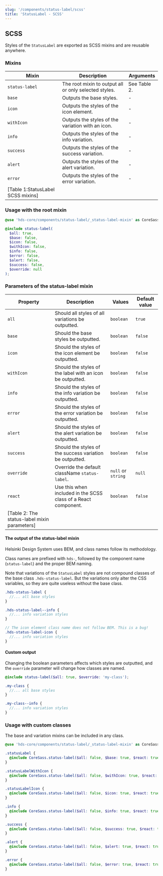 ```yaml
---
slug: '/components/status-label/scss'
title: 'StatusLabel - SCSS'
---
```




## SCSS

Styles of the `StatusLabel` are exported as SCSS mixins and are reusable anywhere.

### Mixins

| Mixin                             | Description                                           | Arguments                                                                   |
| --------------------------------- | ----------------------------------------------------- | --------------------------------------------------------------------------- |
| `status-label`                    | The root mixin to output all or only selected styles. | See <AnchorLink anchor="parameters-of-the-root-mixin">Table 2</AnchorLink>. |
| `base`                            | Outputs the base styles.                              | -                                                                           |
| `icon`                            | Outputs the styles of the icon element.               | -                                                                           |
| `withIcon`                        | Outputs the styles of the variation with an icon.     | -                                                                           |
| `info`                            | Outputs the styles of the info variation.             | -                                                                           |
| `success`                         | Outputs the styles of the success variation.          | -                                                                           |
| `alert`                           | Outputs the styles of the alert variation.            | -                                                                           |
| `error`                           | Outputs the styles of the error variation.            | -                                                                           |
| [Table 1:StatusLabel SCSS mixins] |

### Usage with the root mixin

```scss
@use 'hds-core/components/status-label/_status-label-mixin' as CoreSass;

@include status-label(
  $all: true,
  $base: false,
  $icon: false,
  $withIcon: false,
  $info: false,
  $error: false,
  $alert: false,
  $success: false,
  $override: null
);
```

### Parameters of the status-label mixin

| Property                                     | Description                                                    | Values             | Default value |
| -------------------------------------------- | -------------------------------------------------------------- | ------------------ | ------------- |
| `all`                                        | Should all styles of all variations be outputted.              | `boolean`          | `true`        |
| `base`                                       | Should the base styles be outputted.                           | `boolean`          | `false`       |
| `icon`                                       | Should the styles of the icon element be outputted.            | `boolean`          | `false`       |
| `withIcon`                                   | Should the styles of the label with an icon be outputted.      | `boolean`          | `false`       |
| `info`                                       | Should the styles of the info variation be outputted.          | `boolean`          | `false`       |
| `error`                                      | Should the styles of the error variation be outputted.         | `boolean`          | `false`       |
| `alert`                                      | Should the styles of the alert variation be outputted.         | `boolean`          | `false`       |
| `success`                                    | Should the styles of the success variation be outputted.       | `boolean`          | `false`       |
| `override`                                   | Override the default className `status-label`.                 | `null` or `string` | `null`        |
| `react`                                      | Use this when included in the SCSS class of a React component. | `boolean`          | `false`       |
| [Table 2: The status-label mixin parameters] |

#### The output of the status-label mixin

Helsinki Design System uses <ExternalLink href="https://getbem.com/">BEM</ExternalLink>, and class names follow its methodology.

Class names are prefixed with `hds-`, followed by the component name (`status-label`) and the proper BEM naming.

Note that variations of the `StatusLabel` styles are not compound classes of the base class `.hds-status-label`. But the variations only alter the CSS variables, so they are quite useless without the base class.

```scss
.hds-status-label {
  //... all base styles
}

.hds-status-label--info {
  //... info variation styles
}

// The icon element class name does not follow BEM. This is a bug!
.hds-status-label-icon {
  //... info variation styles
}
```

#### Custom output

Changing the boolean parameters affects which styles are outputted, and the `override` parameter will change how classes are named.

```scss
@include status-label($all: true, $override: 'my-class');

.my-class {
  //... all base styles
}

.my-class--info {
  //... info variation styles
}
```

### Usage with custom classes

The base and variation mixins can be included in any class.

```scss
@use 'hds-core/components/status-label/_status-label-mixin' as CoreSass;

.statusLabel {
  @include CoreSass.status-label($all: false, $base: true, $react: true);
}

.statusLabelWithIcon {
  @include CoreSass.status-label($all: false, $withIcon: true, $react: true);
}

.statusLabelIcon {
  @include CoreSass.status-label($all: false, $icon: true, $react: true);
}

.info {
  @include CoreSass.status-label($all: false, $info: true, $react: true);
}

.success {
  @include CoreSass.status-label($all: false, $success: true, $react: true);
}

.alert {
  @include CoreSass.status-label($all: false, $alert: true, $react: true);
}

.error {
  @include CoreSass.status-label($all: false, $error: true, $react: true);
}
```
